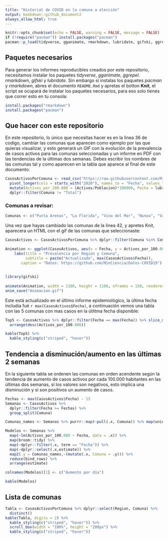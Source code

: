 ```yaml
---
title: "Historial de COVID en la comuna a elección"
output: bookdown::github_document2
always_allow_html: true
---
```


```r
knitr::opts_chunk$set(echo = FALSE, warning = FALSE, message = FALSE)
if (!require("pacman")) install.packages("pacman")
pacman::p_load(tidyverse, gganimate, rmarkdown, lubridate, gifski, ggrepel, kableExtra, broom)
```

## Paquetes necesarios

Para generar los informes reproducibles creados por este repositorio, necesitamos instalar los paquetes *tidyverse*, *gganimate*, *ggrepel*. *rmarkdown*, *gifski* y *lubridate*. Sin embargo si instalas los paquetes *pacman* y *rmarkdown*, abres el documento `README.Rmd` y apretas el botton **Knit**, el script se ocupará de instalar los paquetes necesarios, para eso solo tienes que correr esto en tu consola:

```r
install.packages("rmarkdown")
install.packages("pacman")
```

## Que hacer con este repositorio

En este repositorio, lo único que necesitas hacer es en la linea 36 de codigo, cambiar las comunas que aparecen como ejemplo por las que quieras visualizar, y esto generará un *GIF* con la evolución de la prevalencia de casos activos para las comunas seleccionadas y un informe en PDF con las tendencias de la últimas dos semanas. Debes escribir los nombres de las comunas tal y como aparecen en la tabla que aparece al final de este documento:

```r
CasosActivosPorComuna <- read_csv("https://raw.githubusercontent.com/MinCiencia/Datos-COVID19/master/output/producto19/CasosActivosPorComuna.csv") %>% 
  pivot_longer(cols = starts_with("2020"), names_to = "Fecha", values_to = "Activos") %>%
  mutate(Activos_por_100.000 = (Activos/Poblacion)*100000, Fecha = lubridate::ymd(Fecha)) %>% 
  dplyr::filter(Comuna != "Total")
```

### Comunas a revisar:

```r
Comunas <- c("Punta Arenas", "La Florida", "Vina del Mar", "Nunoa", "Valparaiso", "Concon", "Talagante", "San Bernardo", "Macul", "Las Condes")
```

Una vez que hayas cambiado las comunas de la linea 42, y apretes Knit, aparecera un HTML con el gif de las comunas que seleccionaste:

```r
CasosActivos <- CasosActivosPorComuna %>% dplyr::filter(Comuna %in% Comunas)

Animation <- ggplot(CasosActivos, aes(x = Fecha, y = Activos_por_100.000, group =Comuna))  + geom_linerange(aes(color = Comuna, xmax = max(Fecha), xmin = Fecha), lty = 2) + geom_text_repel(direction = "y", seed = 2020, aes(x = max(Fecha), label = Comuna, color = Comuna), force = 0.5) + geom_point(aes(color = Comuna)) + geom_path(aes(color = Comuna)) + transition_reveal(along = CasosActivos$Fecha)   + geom_hline(yintercept = 40, lty = 2) + theme_bw() + facet_wrap(~Region, ncol = 1, scales = "free_y") + theme(legend.position = "none")  + ylab("Casos activos por 100.000 habitantes") + 
    labs(title = "Prevalencia por Región y Comuna", 
         subtitle = paste("Actualizado", max(CasosActivos$Fecha)), 
       caption = "Datos: https://github.com/MinCiencia/Datos-COVID19")
        
        
library(gifski)
        
animate(Animation, width = 1100, height = 1100, nframes = 150, renderer = gifski_renderer(loop = F), end_pause = 30, res = 150, fps = 8)
anim_save("Animacion.gif")
```


Este está actualizado en el último informe epidemiológico, la última fecha includia fué `r max(CasosActivos$Fecha)`, a continuación vemos una tabla con las 5 comunas con mas casos en la útlitma fecha disponible:

```r
Top5 <- CasosActivos %>% dplyr::filter(Fecha == max(Fecha)) %>% slice_max(n = 5, order_by = Activos_por_100.000) %>% 
  arrange(desc(Activos_por_100.000))

kable(Top5) %>%
  kable_styling(c("striped", "hover")) 
```

## Tendencia a disminución/aumento en las últimas 2 semanas

En la siguiente tabla se ordenen las comunas en orden acendente según la tendencia de aumento de casos activos por cada 100.000 habitantes en las últimas dos semanas, si los valores son negativos, esto implica una disminución y si son positivos un aumento de casos.

```r
Fechas <- max(CasosActivos$Fecha) - 15
Semanas <- CasosActivos %>% 
  dplyr::filter(Fecha >= Fechas) %>% 
  group_split(Comuna) 

Comunas_names <- Semanas %>% purrr::map(~pull(.x, Comuna)) %>% map(unique) %>% reduce(c)

Modelos <- Semanas %>% 
  map(~lm(Activos_por_100.000 ~ Fecha, data = .x)) %>% 
  map(broom::tidy) %>% 
  map(~dplyr::filter(.x, term == "Fecha")) %>% 
  map(~dplyr::select(.x,estimate)) %>% 
  map2(.y = Comunas_names,~(mutate(.x, Comuna = .y))) %>% 
  reduce(bind_rows) %>% 
  arrange(estimate)

colnames(Modelos)[1] <- c("Aumento por día")

kable(Modelos)
```

## Lista de comunas

```r
Tabla <- CasosActivosPorComuna %>% dplyr::select(Region, Comuna) %>% 
  distinct()
kable(Tabla, digits = 2) %>%
  kable_styling(c("striped", "hover")) %>%
  scroll_box(width = "100%", height = "200px") %>%
  kable_styling(c("striped", "hover"))
```

